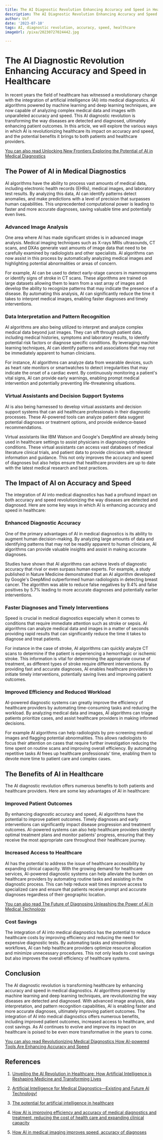 ```yaml
---
title: The AI Diagnostic Revolution Enhancing Accuracy and Speed in Healthcare
description: The AI Diagnostic Revolution Enhancing Accuracy and Speed in Healthcare
author: Usf
date: '2023-07-10'
tags: AI, diagnostic revolution, accuracy, speed, healthcare
imageUrl: /pixa/20230727024442.jpg

---
```

# The  AI Diagnostic Revolution Enhancing Accuracy  and  Speed in Healthcare

In recent years the field of healthcare has witnessed a revolutionary  change with the integration of  artificial  intelligence (AI) into medical diagnostics. AI algorithms  powered by machine learning and deep learning techniques, are now capable of  analyzing complex  medical data and images with unparalleled  accuracy and speed. This  AI  diagnostic revolution is transforming the way diseases are detected and diagnosed, ultimately enhancing patient outcomes. In this article, we will explore the various ways in which AI is revolutionizing healthcare its impact on accuracy and speed, and the potential  benefits it brings to both patients and healthcare providers.

[You can also read  Unlocking New Frontiers Exploring  the Potential of AI in Medical Diagnostics](Unlocking%20New%20Frontiers%20Exploring%20the%20Potential%20of%20AI%20in%20Medical%20Diagnostics)


## The Power of AI in Medical  Diagnostics

AI algorithms have the ability to process vast  amounts  of  medical data, including electronic health  records (EHRs), medical  images, and laboratory test results.  By analyzing this data, AI can identify patterns  detect anomalies, and make predictions with a level of precision that surpasses human capabilities. This unprecedented computational power is leading to faster and more accurate diagnoses,  saving valuable time and potentially even  lives.

### Advanced  Image  Analysis

One area where AI has  made significant  strides is in advanced image analysis. Medical imaging techniques such as X-rays MRIs ultrasounds,  CT  scans,  and DXAs  generate vast amounts of image  data that need to  be carefully examined by radiologists and other specialists. AI algorithms  can now assist in this process  by  automatically analyzing medical images and highlighting  potential abnormalities or areas of concern.

For example, AI can be used to detect early-stage cancers in mammograms or identify signs of stroke in CT scans. These algorithms are  trained on large datasets allowing them to learn  from a  vast array of images and develop the ability to recognize  patterns that may indicate the presence of a disease. By automating this analysis,  AI can significantly reduce the time  it  takes to interpret medical images, enabling faster diagnoses and timely  interventions.

### Data Interpretation and Pattern  Recognition

AI algorithms  are also being utilized to interpret and analyze complex medical data beyond just images. They can  sift through patient data, including medical histories, symptoms and laboratory results, to identify potential risk factors or diagnose specific conditions. By leveraging machine learning techniques, AI can identify patterns and associations that may  not be immediately apparent to human clinicians.

For  instance, AI algorithms can analyze data from wearable devices, such as heart rate  monitors or smartwatches to  detect irregularities that may indicate the onset of a  cardiac  event. By continuously monitoring a  patient's vital signs, AI  can provide early warnings, enabling prompt medical intervention  and potentially preventing life-threatening situations.

### Virtual Assistants and Decision Support Systems

AI is also being harnessed to develop virtual assistants  and  decision support systems that can aid  healthcare professionals in their diagnostic processes. These AI-powered  tools can analyze patient data suggest potential diagnoses or  treatment options, and provide evidence-based recommendations.

Virtual assistants  like IBM Watson and Google's DeepMind are already being used  in healthcare settings to assist physicians  in diagnosing  complex conditions. These  virtual assistants can access vast databases of medical literature clinical trials, and patient data to provide clinicians with relevant information and guidance. This not only improves the accuracy and speed of diagnoses but also helps ensure that healthcare providers are up to date with the latest medical research and best practices.

## The Impact of AI on Accuracy and Speed

The integration of AI into medical diagnostics has  had a profound impact on both accuracy and speed revolutionizing the way diseases are detected  and diagnosed. Here are some  key ways in which AI is  enhancing accuracy and speed in  healthcare:

### Enhanced Diagnostic Accuracy

One of the primary advantages of AI in medical diagnostics is its ability  to augment human decision-making. By analyzing large amounts of data and identifying patterns that may not be readily apparent to human  clinicians, AI algorithms can provide valuable  insights  and assist in making accurate diagnoses.

Studies have shown that AI algorithms can achieve levels of diagnostic accuracy that rival or even surpass human experts. For example, a  study published in Nature Medicine demonstrated that an AI  algorithm developed by Google's DeepMind outperformed human radiologists in detecting breast cancer. The algorithm was able to reduce false negatives by  9.4% and false  positives by 5.7% leading to more accurate diagnoses and potentially earlier interventions.

### Faster Diagnoses and Timely Interventions

Speed is crucial in medical diagnostics especially when  it comes  to conditions that require immediate attention such as stroke or sepsis. AI algorithms can analyze medical data and images in a matter of seconds  providing rapid results that can  significantly reduce the time  it takes to diagnose and treat patients.

For instance in the case of stroke, AI algorithms can quickly analyze CT scans to determine if the patient is experiencing a hemorrhagic or  ischemic stroke. This information is vital  for determining the  appropriate course  of treatment, as different types of stroke require different interventions. By providing fast and accurate diagnoses, AI enables healthcare providers to initiate timely interventions, potentially saving lives and improving patient outcomes.

### Improved Efficiency and  Reduced Workload

AI-powered  diagnostic systems can greatly improve the efficiency  of healthcare providers by automating time-consuming tasks and reducing  the workload. By analyzing medical data and images, AI algorithms can  triage patients prioritize cases, and assist healthcare providers in making informed decisions.

For example AI algorithms can help radiologists by pre-screening medical images and flagging potential abnormalities. This allows radiologists to focus their attention on cases that require further investigation reducing the time spent on routine scans and improving overall efficiency. By automating  repetitive tasks AI frees up healthcare  professionals' time, enabling them to devote more time to patient care and complex cases.

## The Benefits of AI in Healthcare

The  AI diagnostic revolution offers numerous benefits to both patients and healthcare providers. Here are some key advantages of AI in healthcare:

### Improved Patient Outcomes

By enhancing diagnostic  accuracy and speed, AI algorithms have the potential to improve patient outcomes. Timely diagnoses and early  interventions can significantly  impact disease progression and treatment outcomes. AI-powered systems  can also help healthcare providers identify optimal treatment plans and  monitor patients' progress, ensuring that they receive the most appropriate care throughout their healthcare journey.

### Increased Access to Healthcare

AI has the potential to address  the issue of healthcare accessibility by expanding clinical capacity. With the  growing demand for healthcare services, AI-powered diagnostic  systems can help alleviate the  burden  on healthcare providers by automating  routine tasks and assisting in the diagnostic  process. This can help reduce  wait times improve access to specialized care and ensure that patients receive prompt and accurate diagnoses regardless  of their geographic location.

[You  can also read The Future of Diagnosing Unleashing the Power of AI in Medical Technology](The%20Future%20of%20Diagnosing%20Unleashing%20the%20Power%20of%20AI%20in%20Medical%20Technology)


### Cost Savings

The integration of AI  into medical  diagnostics has the potential to reduce healthcare  costs by  improving efficiency and reducing the need for  expensive diagnostic tests. By automating tasks and streamlining workflows, AI can  help healthcare providers optimize resource allocation and minimize unnecessary procedures. This not only leads to cost savings but also improves the overall efficiency  of  healthcare systems.

## Conclusion

The AI diagnostic revolution is transforming healthcare by enhancing accuracy and speed in  medical diagnostics. AI algorithms  powered by machine learning and deep learning  techniques, are revolutionizing the way diseases  are detected and diagnosed. With advanced image analysis, data interpretation, and pattern recognition capabilities, AI is enabling faster  and more accurate diagnoses, ultimately improving patient outcomes. The integration  of AI into medical diagnostics offers numerous benefits, including improved patient outcomes, increased access to  healthcare, and cost savings.  As AI continues to evolve and improve its  impact on healthcare is poised to  be even more transformative in the years to come.

[You can also read Revolutionizing Medical Diagnostics How AI-powered  Tools Are Enhancing Accuracy and Speed](Revolutionizing%20Medical%20Diagnostics%20How%20AI-powered%20Tools%20Are%20Enhancing%20Accuracy%20and%20Speed)


## References

1. [Unveiling the AI Revolution in Healthcare: How Artificial Intelligence is Reshaping Medicine and Transforming Lives](https://medium.com/@jamiebrandon02/unveiling-the-ai-revolution-in-healthcare-how-artificial-intelligence-is-reshaping-medicine-and-529325508b01)

2. [Artificial Intelligence for Medical Diagnostics—Existing and Future AI Technology!](https://www.ncbi.nlm.nih.gov/pmc/articles/PMC9955430/)

3. [The potential for artificial  intelligence in healthcare](https://www.ncbi.nlm.nih.gov/pmc/articles/PMC6616181/)

4. [How AI is improving efficiency and accuracy of medical diagnostics and treatment, reducing the cost of health care and expanding clinical capacity](https://www.linkedin.com/pulse/how-ai-improving-efficiency-accuracy-medical-reducing-mike-khan-cpa)

5. [How AI in medical imaging improves speed, accuracy of diagnoses](https://www.techtarget.com/searchhealthit/tip/Medical-imaging-AI-improves-speed-accuracy-of-diagnoses)